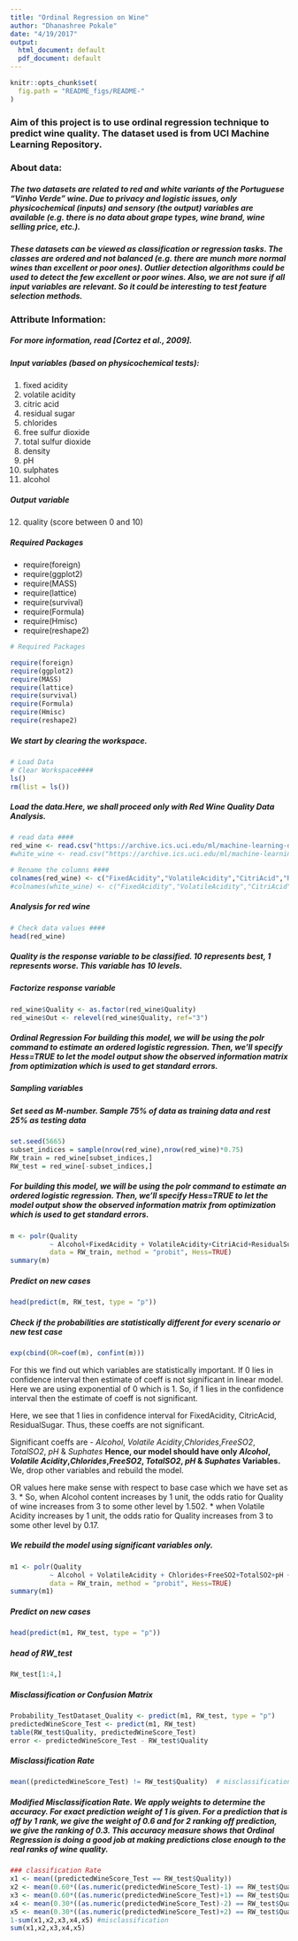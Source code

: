 ```yaml
---
title: "Ordinal Regression on Wine"
author: "Dhanashree Pokale"
date: "4/19/2017"
output:
  html_document: default
  pdf_document: default
---
```


```r
knitr::opts_chunk$set(
  fig.path = "README_figs/README-"
)
```
### Aim of this project is to use ordinal regression technique to predict wine quality. The dataset used is from UCI Machine Learning Repository. 

### About data:
##### The two datasets are related to red and white variants of the Portuguese "Vinho Verde" wine. Due to privacy and logistic issues, only physicochemical (inputs) and sensory (the output) variables are available (e.g. there is no data about grape types, wine brand, wine selling price, etc.). 

##### These datasets can be viewed as classification or regression tasks. The classes are ordered and not balanced (e.g. there are munch more normal wines than excellent or poor ones). Outlier detection algorithms could be used to detect the few excellent or poor wines. Also, we are not sure if all input variables are relevant. So it could be interesting to test feature selection methods. 


### Attribute Information:

##### For more information, read [Cortez et al., 2009]. 
##### Input variables (based on physicochemical tests): 
  1. fixed acidity 
  2. volatile acidity 
  3. citric acid 
  4. residual sugar 
  5. chlorides 
  6. free sulfur dioxide 
  7. total sulfur dioxide 
  8. density 
  9. pH 
  10. sulphates 
  11. alcohol
  
##### Output variable
  12. quality (score between 0 and 10)



##### Required Packages
  * require(foreign)
  * require(ggplot2)
  * require(MASS)
  * require(lattice)
  * require(survival)
  * require(Formula)
  * require(Hmisc)
  * require(reshape2)
```r
# Required Packages

require(foreign)
require(ggplot2)
require(MASS)
require(lattice)
require(survival)
require(Formula)
require(Hmisc)
require(reshape2)
```

##### We start by clearing the workspace.
```r
# Load Data
# Clear Workspace####
ls()
rm(list = ls())
```

##### Load the data.Here, we shall proceed only with Red Wine Quality Data Analysis.
```r
# read data ####
red_wine <- read.csv("https://archive.ics.uci.edu/ml/machine-learning-databases/wine-quality/winequality-red.csv", sep = ";")
#white_wine <- read.csv("https://archive.ics.uci.edu/ml/machine-learning-databases/wine-quality/winequality-white.csv", sep = ";")

# Rename the columns ####
colnames(red_wine) <- c("FixedAcidity","VolatileAcidity","CitriAcid","ResidualSugar","Chlorides","FreeSO2","TotalSO2","Density","pH","Sulphates","Alcohol","Quality")
#colnames(white_wine) <- c("FixedAcidity","VolatileAcidity","CitriAcid","ResidualSugar","Chlorides","FreeSO2","TotalSO2","Density","pH","Sulphates","Alcohol","Quality")
```

##### Analysis for red wine
```r
# Check data values ####
head(red_wine) 
```
##### Quality is the response variable to be classified. 10 represents best, 1 represents worse. This variable has 10 levels.

##### Factorize response variable
```r
red_wine$Quality <- as.factor(red_wine$Quality)
red_wine$Out <- relevel(red_wine$Quality, ref="3")
```
##### Ordinal Regression For building this model, we will be using the polr command to estimate an ordered logistic regression. Then, we’ll specify Hess=TRUE to let the model output show the observed information matrix from optimization which is used to get standard errors.

##### Sampling variables
##### Set seed as M-number. Sample 75% of data as training data and rest 25% as testing data
```r
set.seed(5665)
subset_indices = sample(nrow(red_wine),nrow(red_wine)*0.75)
RW_train = red_wine[subset_indices,]
RW_test = red_wine[-subset_indices,]
```


##### For building this model, we will be using the polr command to estimate an ordered logistic regression. Then, we’ll specify Hess=TRUE to let the model output show the observed information matrix from optimization which is used to get standard errors.

```r
m <- polr(Quality
          ~ Alcohol+FixedAcidity + VolatileAcidity+CitriAcid+ResidualSugar + Chlorides+FreeSO2+TotalSO2+Density+pH +Sulphates, 
          data = RW_train, method = "probit", Hess=TRUE)
summary(m)
```

##### Predict on new cases
```r
head(predict(m, RW_test, type = "p"))
```

##### Check if the probabilities are statistically different for every scenario or new test case
```r
exp(cbind(OR=coef(m), confint(m)))
```
For this we find out which variables are statistically important.
If 0 lies in confidence interval then estimate of coeff is not significant in linear model.
Here we are using exponential of 0 which is 1. So, if 1 lies in the confidence interval then the estimate of coeff is not significant.

Here, we see that 1 lies in confidence interval for  FixedAcidity, CitricAcid, ResidualSugar. Thus, these coeffs are not significant.

Significant coeffs are - *Alcohol*, *Volatile Acidity*,*Chlorides*,*FreeSO2*, *TotalSO2*, *pH* & *Suphates*
**Hence, our model should have only *Alcohol*, *Volatile Acidity*,*Chlorides*,*FreeSO2*, *TotalSO2*, *pH* & *Suphates* Variables.**
We, drop other variables and rebuild the model.

OR values here make sense with respect to base case which we have set as 3.
* So, when Alcohol content increases by 1 unit, the odds ratio for Quality of wine increases from 3 to some other level by 1.502.
* when  Volatile Acidity increases by 1 unit, the odds ratio for Quality increases from 3 to some other level by 0.17.

##### We rebuild the model using significant variables only.
```r
m1 <- polr(Quality
          ~ Alcohol + VolatileAcidity + Chlorides+FreeSO2+TotalSO2+pH +Sulphates, 
          data = RW_train, method = "probit", Hess=TRUE)
summary(m1)
```

##### Predict on new cases
```r
head(predict(m1, RW_test, type = "p"))
```

##### head of RW_test
```r
RW_test[1:4,]
```


##### Misclassification or Confusion Matrix
```r
Probability_TestDataset_Quality <- predict(m1, RW_test, type = "p")
predictedWineScore_Test <- predict(m1, RW_test)
table(RW_test$Quality, predictedWineScore_Test)
error <- predictedWineScore_Test - RW_test$Quality
```

##### Misclassification Rate
```r
mean((predictedWineScore_Test) != RW_test$Quality)  # misclassification error
```

##### Modified Misclassification Rate. We apply weights to determine the accuracy. For exact prediction weight of 1 is given. For a prediction that is off by 1 rank, we give the weight of 0.6 and for 2 ranking off prediction, we give the ranking of 0.3. This accuracy measure shows that Ordinal Regression is doing a good job at making predictions close enough to the real ranks of wine quality.
```r
### classification Rate
x1 <- mean((predictedWineScore_Test == RW_test$Quality))
x2 <- mean(0.60*((as.numeric(predictedWineScore_Test)-1) == RW_test$Quality))
x3 <- mean(0.60*((as.numeric(predictedWineScore_Test)+1) == RW_test$Quality))
x4 <- mean(0.30*((as.numeric(predictedWineScore_Test)-2) == RW_test$Quality))
x5 <- mean(0.30*((as.numeric(predictedWineScore_Test)+2) == RW_test$Quality))
1-sum(x1,x2,x3,x4,x5) #misclassification
sum(x1,x2,x3,x4,x5)

```



